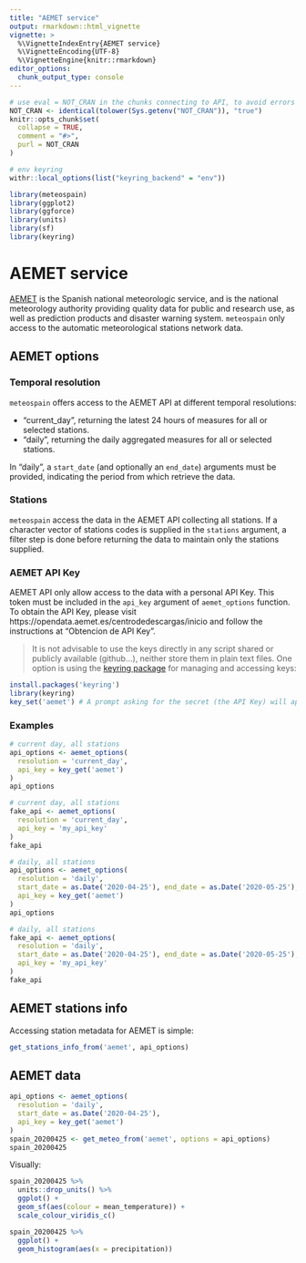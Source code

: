 ```yaml
---
title: "AEMET service"
output: rmarkdown::html_vignette
vignette: >
  %\VignetteIndexEntry{AEMET service}
  %\VignetteEncoding{UTF-8}
  %\VignetteEngine{knitr::rmarkdown}
editor_options: 
  chunk_output_type: console
---
```


```r
# use eval = NOT_CRAN in the chunks connecting to API, to avoid errors or warnings in CRAN checks
NOT_CRAN <- identical(tolower(Sys.getenv("NOT_CRAN")), "true")
knitr::opts_chunk$set(
  collapse = TRUE,
  comment = "#>",
  purl = NOT_CRAN
)

# env keyring
withr::local_options(list("keyring_backend" = "env"))
```

```r
library(meteospain)
library(ggplot2)
library(ggforce)
library(units)
library(sf)
library(keyring)
```

# AEMET service

[AEMET](https://www.aemet.es/en/portada) is the Spanish national meteorologic service, and is the national meteorology
authority providing quality data for public and research use, as well as prediction products and disaster
warning system. `meteospain` only access to the automatic meteorological stations network data.

## AEMET options

### Temporal resolution

`meteospain` offers access to the AEMET API at different temporal resolutions:

  - "current_day", returning the latest 24 hours of measures for all or selected stations.
  - "daily", returning the daily aggregated measures for all or selected stations.

In "daily", a `start_date` (and optionally an `end_date`) arguments must be provided, indicating the period
from which retrieve the data.

### Stations

`meteospain` access the data in the AEMET API collecting all stations. If a character vector of stations codes
is supplied in the `stations` argument, a filter step is done before returning the data to maintain only
the stations supplied.

### AEMET API Key

AEMET API only allow access to the data with a personal API Key. This token must be included in the
`api_key` argument of `aemet_options` function.  
To obtain the API Key, please visit https://opendata.aemet.es/centrodedescargas/inicio and follow the
instructions at "Obtencion de API Key".

  > It is not advisable to use the keys directly in any script shared or publicly available (github...),
  neither store them in plain text files. One option is using the
  [keyring package](https://github.com/r-lib/keyring) for managing and accessing keys:
  
  ```r
  install.packages('keyring')
  library(keyring)
  key_set('aemet') # A prompt asking for the secret (the API Key) will appear.
  ```
  

### Examples

```r
# current day, all stations
api_options <- aemet_options(
  resolution = 'current_day',
  api_key = key_get('aemet')
)
api_options
```

```r
# current day, all stations
fake_api <- aemet_options(
  resolution = 'current_day',
  api_key = 'my_api_key'
)
fake_api
```

```r
# daily, all stations
api_options <- aemet_options(
  resolution = 'daily',
  start_date = as.Date('2020-04-25'), end_date = as.Date('2020-05-25'),
  api_key = key_get('aemet')
)
api_options
```

```r
# daily, all stations
fake_api <- aemet_options(
  resolution = 'daily',
  start_date = as.Date('2020-04-25'), end_date = as.Date('2020-05-25'),
  api_key = 'my_api_key'
)
fake_api
```

## AEMET stations info

Accessing station metadata for AEMET is simple:

```r
get_stations_info_from('aemet', api_options)
```

## AEMET data

```r
api_options <- aemet_options(
  resolution = 'daily',
  start_date = as.Date('2020-04-25'),
  api_key = key_get('aemet')
)
spain_20200425 <- get_meteo_from('aemet', options = api_options)
spain_20200425
```

Visually:

```r
spain_20200425 %>%
  units::drop_units() %>%
  ggplot() +
  geom_sf(aes(colour = mean_temperature)) +
  scale_colour_viridis_c()

spain_20200425 %>%
  ggplot() +
  geom_histogram(aes(x = precipitation))
```

